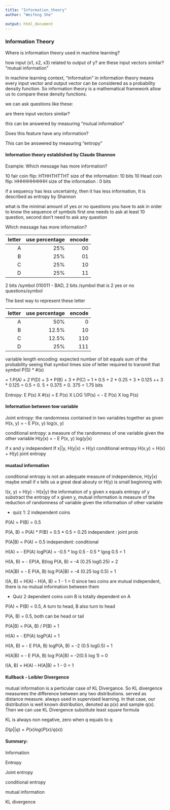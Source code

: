 ```yaml
---
title: "Information_theory"
author: "Weifeng She"

output: html_document
---
```

### Information Theory

Where is information theory used in machine learning? 

how input (x1, x2, x3) related to output of y? are these input vectors similar? "mutual information"

In machine learning context, "information" in information theory means every input vector and output vector can be considered as a probability density function. So information theory is a mathematical framework allow us to compare these density functions. 

we can ask questions like these:

are there input vectors similar? 

this can be answered by measuring "mutual information"

Does this feature have any information? 

This can be answered by measuring "entropy" 

#### Information theory established by Claude Shannon

Example: Which message has more information?

10 fair coin flip: HTHHTHTTHT  size of the information: 10 bits
10 Head coin flip: HHHHHHHHHH  size of the information : 0 bits

if a sequency has less uncertainty, then it has less information, It is described as entropy by Shannon

what is the minimal amount of yes or no questions you have to ask in order to know the sequence of symbols
first one needs to ask at least 10 question, second don't need to ask any question


Which message has more information? 

|letter | use percentage | encode |
|-----:|---------------:|-------:|
| A | 25% | 00 |
| B | 25% | 01 |
| C | 25% | 10 |
| D | 25% | 11 |

2 bits /symbol
010011 - BAD,  2 bits /symbol that is 2 yes or no questions/symbol

The best way to represent these letter

|letter | use percentage | encode|
------:|----:|------------------:|
| A | 50% | 0 |
| B | 12.5% | 10 |
| C | 12.5% | 110 |
| D | 25% | 111 |


variable length encoding:  expected number of bit equals sum of the probability seeing that symbol times size of letter required to transmit that symbol  P(S) * #(s) 

= 1 *P(A) + 2 * P(D) + 3 * P(B) + 3 * P(C)
= 1 * 0.5 + 2 * 0.25 + 3 * 0.125 ++ 3 * 0.125
= 0.5 + 0. 5 + 0.375 + 0. 375 = 1.75 bits

Entropy: E P(s) X #(s) = E P(s) X LOG 1/P(s) = - E P(s) X log P(s)

#### Information between tow variable

Joint entropy: the randomness contained in two variables together as given
H(x, y) = - E P(x, y) log(x, y)

conditional entropy: a measure of the randomness of one variable given the other variable
H(y|x) = - E P(x, y) log(y|x)

if x and y independent
If x||y, H(y|x) = H(y) conditional entropy
H(x,y) = H(x) + H(y) joint entropy

#### muataul information

conditional entropy is not an adequate measure of independence, H(y|x) maybe small if x tells us a great deal abouty or H(y) is small beginning with

I(x, y) = H(y) - H(x|y) the information of y given x equals entropy of y substract the entropy of x given y, mutual information is measure of the reduction of randomness of variable given the information of other variable

* quiz 1: 2 independent coins

P(A) = P(B) = 0.5

P(A, B) = P(A) * P(B) = 0.5 * 0.5 = 0.25 independent : joint prob

P(A|B) = P(A) = 0.5 independent: conditional

H(A) = - EP(A) logP(A) = -0.5 * log 0.5 - 0.5 * lgog 0.5  = 1 

H(A, B) = - EP(A, B)log P(A, B) = -4 (0.25 log0.25) = 2

H(A|B) = - E P(A, B) log P(A|B) = -4 (0.25 log 0.5) = 1

I(A, B) = H(A) - H(A, B) = 1 - 1 = 0 since two coins are mutual independent, there is no mutual information between them
 

* Quiz 2 dependent coins coin B is totally dependent on A

P(A) = P(B)  = 0.5, A turn to head, B also turn to head

P(A, B) = 0.5, both can be head or tail

P(A|B) = P(A, B) / P(B) = 1

H(A) = - EP(A) logP(A) = 1

H(A, B) = - E P(A, B) logP(A, B) = -2 (0.5 log0.5) = 1

H(A|B) = - E P(A, B) log P(A|B) = -2(0.5 log 1) = 0

I(A, B) = H(A) - H(A|B) = 1 - 0 = 1

#### Kullback - Leibler Divergence

mutual information is a perticular case of KL Divergance. So KL divergence measurees the difference between any two distributions. served as distance measure. always used in supervised learning. In that case, our distribution is well known distribution, denoted as p(x) and sample q(x). Then we can use KL Divergence substitute least square formula 

KL is always non negative, zero when q equals to q

$D(p||q) = P(x) log (P(x)/ q(x))$


#### Summary:

Information 

Entropy

Joint entropy

conditional entropy

mutual information

KL divergence









